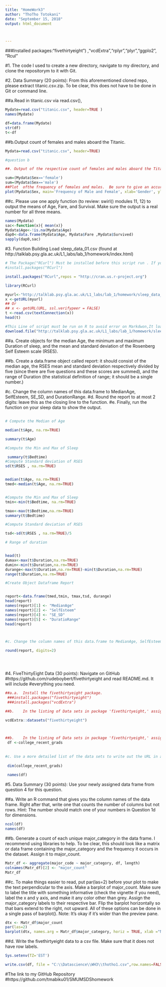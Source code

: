 ---
title: "HomeWork3"
author: "ThoTho Totokani"
date: "September 15, 2018"
output: html_document



---
###Installed packages:"fivethirtyeight") ,"vcdExtra","rplyr","plyr","ggplo2", "Rcul"

#1. The code I used to create a new directory, navigate to my directory, and clone the repositorym to it with Git.


#2.	Data Summary (20 points): From this aforementioned cloned repo, please extract titanic.csv.zip.  To be clear, this does not have to be done in Git or command line.  

##a.Read in titanic.csv via read.csv(), 

```{r}

Mydate=read.csv("titanic.csv", header=TRUE )
names(Mydate)

df=data.frame(Mydate)
str(df)
t<-df

```

##b.Output  count of females and males aboard the Titanic. 
```{r}
Mydata=read.csv("titanic.csv", header=TRUE)

#question b

##.	Output of the respective count of females and males aboard the Titanic.

sum=(Mydata$Sex=='female')
sum=(Mydata$Sex=='male')
##Plot  ofthe frequency of females and males.  Be sure to give an accurate title and label the axes.
plot(Mydata$Sex, main='Frequency of Male and Female', xlab='Gender', ylab='Number')


```

##c.	Please use one apply function (to review: swirl() modules 11, 12) to output the means of Age, Fare, and Survival.  Make sure the output is a real number for all three means.

```{r}
names(Mydata)
sac<-function(x){ mean(x)}
Mydata$Age<-!is.na(Mydata$Age)
dap0<-data.frame(Mydata$Age, Mydata$Fare ,Mydata$Survived)
sapply(dap0,sac)
```




#3.	Function Building Load sleep_data_01.csv (found at http://talklab.psy.gla.ac.uk/L1_labs/lab_1/homework/index.html)

```{r}
# The Package("RCurl") Must be installed before this script run . If you get an error Install it manually before to run the script
#install.packages("RCurl")

install.packages("RCurl",repos = "http://cran.us.r-project.org")

library(RCurl)

myurl<-"http://talklab.psy.gla.ac.uk/L1_labs/lab_1/homework/sleep_data_01.csv"
x <-getURL(myurl)
## Or 
## x <- getURL(URL, ssl.verifypeer = FALSE)
t <-read.csv(textConnection(x))
head(t)

#This Line of script must be run on R to avoid error on Markdwon,It loads the file
download.file("http://talklab.psy.gla.ac.uk/L1_labs/lab_1/homework/sleep_data_01.csv",destfile="sleep_data_01.csv",method="libcurl")

```
##a.	Create objects for the median Age, the minimum and maximum Duration of sleep, and the mean and standard deviation of the Rosenberg Self Esteem scale (RSES).

##b.	Create a data.frame object called report: it should consist of the median age, the RSES mean and standard deviation respectively divided by five (since there are five questions and these scores are summed), and the range of Duration (the statistical definition of range; it should be a single number.)

#c.	Change the column names of this data.frame to MedianAge, SelfEsteem, SE_SD, and DurationRange.
#d.	Round the report to at most 2 digits: leave this as the closing line to the function.
#e.	Finally, run the function on your sleep data to show the output.


##
```{r}




# Compute the Median of Age 

median(t$Age, na.rm=TRUE)

summary(t$Age)

#Compute the Min and Max of Sleep

 summary(t$Bedtime)
#Compute Standard deviation of RSES
sd(t$RSES , na.rm=TRUE)


median(t$Age, na.rm=TRUE)
tmed<-median(t$Age, na.rm=TRUE)


#Compute the Min and Max of Sleep
tmin<-min(t$Bedtime, na.rm=TRUE)

tmax<-max(t$Bedtime,na.rm=TRUE)
summary(t$Bedtime)

#Compute Standard deviation of RSES

tsd<-sd(t$RSES , na.rm=TRUE)/5

# Range of duration 


head(t)
dumax<-max(t$Duration,na.rm=TRUE)
dumin<-min(t$Duration,na.rm=TRUE)
durange<-max(t$Duration,na.rm=TRUE)-min(t$Duration,na.rm=TRUE)
range(t$Duration,na.rm=TRUE)

#Create Object Dataframe Report


report<-data.frame(tmed,tmin, tmax,tsd, durange)
head(report)
names(report)[1] <- "MedianAge"
names(report)[2] <- "SelfEsteem"
names(report)[4] <- "SE_SD"
names(report)[5] <- "DuratioRange"
head(report)



#c.	Change the column names of this data.frame to MedianAge, SelfEsteem, SE_SD, and DurationRange.

round(report, digits=2)


 
```




#4.	FiveThirtyEight Data (30 points): Navigate on GitHub #https://github.com/rudeboybert/fivethirtyeight and read README.md. It will include #everything you need. 

```{r}




##a.a.	Install the fivethirtyeight package.
 ###install.packages("fivethirtyeight")
 ###install.packages("vcdExtra")

##b.	In the listing of Data sets in package 'fivethirtyeight,' assign the 22nd data set to an object 'df.'
 
vcdExtra::datasets("fivethirtyeight")



##b.	In the listing of Data sets in package 'fivethirtyeight,' assign the 22nd data set to an object 'df.'
 df <-college_recent_grads
 
 
#c.	Use a more detailed list of the data sets to write out the URL in a comment to the related news story.
 
 dim(college_recent_grads)
 
 names(df)
```

#5.	Data Summary (30 points): Use your newly assigned data frame from question 4 for this question. 

##a.	Write an R command that gives you the column names of the data frame.  Right after that, write one that counts the number of columns but not rows.  Hint: The number should match one of your numbers in Question 1d for dimensions.

```{r}
ncol(df)
names(df)

```
##b.	Generate a count of each unique major_category in the data frame.  I recommend using libraries to help.  To be clear, this should look like a matrix or data frame containing the major_category and the frequency it occurs in the dataset.  Assign it to major_count.
```{r}

Matr_df <- aggregate(major_code ~ major_category, df, length)
colnames(Matr_df)[2] <- "major_count"
Matr_df
```

##c.	To make things easier to read, put par(las=2) before your plot to make the text perpendicular to the axis.  Make a barplot of major_count.  Make sure to label the title with something informative (check the vignette if you need), label the x and y axis, and make it any color other than grey.  Assign the major_category labels to their respective bar.  Flip the barplot horizontally so that bars extend to the right, not upward.  All of these options can be done in a single pass of barplot(). Note: It's okay if it's wider than the preview pane.


```{r}
dtx <- Matr_df$major_count
par(las=2)
barplot(dtx, names.arg = Matr_df$major_category, horiz = TRUE, xlab ="NcountElements", main=" Major Category")

```

##d.	Write the fivethirtyeight data to a csv file.  Make sure that it does not have row labels.

```{r}
Sys.setenv(TZ='EST')

write.csv(df, file = "C:\\Datascience\\WH3\\thotho1.csv",row.names=FALSE, na="")
```

#The link to my GitHub Repository
#https://github.com/tmabiku01/SMUMSDShomework


